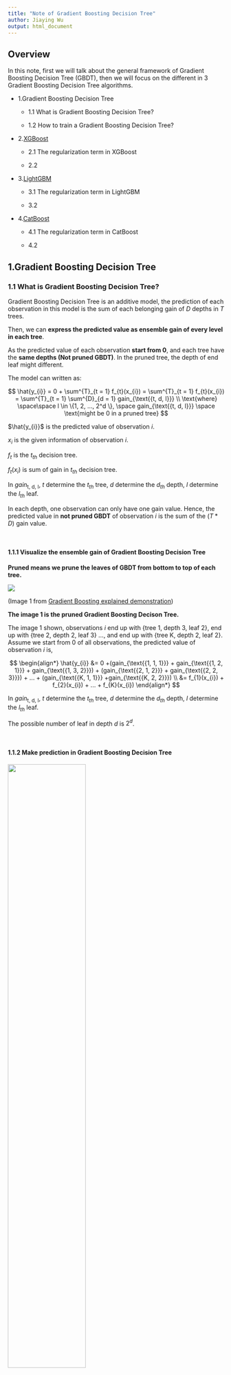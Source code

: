 ```yaml
---
title: "Note of Gradient Boosting Decision Tree"
author: Jiaying Wu
output: html_document
---
```


## Overview

In this note, first we will talk about the general framework of Gradient Boosting Decision Tree (GBDT), then we will focus on the different in 3 Gradient Boosting Decision Tree algorithms.

* 1.Gradient Boosting Decision Tree

    * 1.1 What is Gradient Boosting Decision Tree?
  
    * 1.2 How to train a Gradient Boosting Decision Tree?

* 2.[XGBoost](https://xgboost.readthedocs.io/en/latest/)

    * 2.1 The regularization term in XGBoost
    
    * 2.2

* 3.[LightGBM](https://lightgbm.readthedocs.io/en/latest/)

    * 3.1 The regularization term in LightGBM
    
    * 3.2

* 4.[CatBoost](https://catboost.ai)

    * 4.1 The regularization term in CatBoost
    
    * 4.2


## 1.Gradient Boosting Decision Tree

### 1.1 What is Gradient Boosting Decision Tree?

Gradient Boosting Decision Tree is an additive model,  the prediction of each observation in this model is the sum of each belonging gain of $D$ depths in $T$ trees.

Then, we can **express the predicted value as ensemble gain of every level in each tree**.

As the predicted value of each observation **start from 0**, and each tree have the **same depths (Not pruned GBDT)**. In the pruned tree, the depth of end leaf might different. 

The model can written as:

$$
\hat{y_{i}} = 0 + \sum^{T}_{t = 1} f_{t}(x_{i}) = \sum^{T}_{t = 1} f_{t}(x_{i}) = \sum^{T}_{t = 1} \sum^{D}_{d = 1} gain_{\text{{t, d, l}}} \\
\text{where} \space\space l \in \{1, 2, ..., 2^d \}, \space gain_{\text{{t, d, l}}} \space \text{might be 0 in a pruned tree}
$$

$\hat{y_{i}}$ is the predicted value of observation $i$.

$x_{i}$ is the given information of observation $i$.

$f_{t}$ is the $t_{th}$ decision tree.

$f_{t}(x_{i})$ is sum of gain in $t_{th}$ decision tree.

In $gain_{\text{{t, d, l}}}$, $t$ determine the $t_{th}$ tree, $d$ determine the $d_{th}$ depth, $l$ determine the $l_{th}$ leaf.

In each depth, one observation can only have one gain value. Hence, the predicted value in **not pruned GBDT** of observation $i$ is the sum of the $(T*D)$ gain value.

<br>

#### 1.1.1 Visualize the ensemble gain of Gradient Boosting Decision Tree

**Pruned means we prune the leaves of GBDT from bottom to top of each tree.**

![](http://arogozhnikov.github.io/images/gbdt_attractive_picture.png)

(Image 1 from [Gradient Boosting explained demonstration](http://arogozhnikov.github.io/2016/06/24/gradient_boosting_explained.html))

**The image 1 is the pruned Gradient Boosting Decison Tree.**

The image 1 shown, observations $i$ end up with {tree 1, depth 3, leaf 2}, end up with {tree 2, depth 2, leaf 3} ..., and end up with {tree K, depth 2, leaf 2}. Assume we start from 0 of all observations, the predicted value of observation $i$ is,

$$
\begin{align*}
\hat{y_{i}} &=  0 +(gain_{\text{{1, 1, 1}}} + gain_{\text{{1, 2, 1}}} + gain_{\text{{1, 3, 2}}}) + (gain_{\text{{2, 1, 2}}} + gain_{\text{{2, 2, 3}}}) + ... + (gain_{\text{{K, 1, 1}}} +gain_{\text{{K, 2, 2}}}) \\ 
&= f_{1}(x_{i}) + f_{2}(x_{i}) + ... + f_{K}(x_{i})
\end{align*}
$$

In $gain_{\text{{t, d, l}}}$, $t$ determine the $t_{th}$ tree, $d$ determine the $d_{th}$ depth, $l$ determine the $l_{th}$ leaf.

The possible number of leaf in depth $d$ is $2^{d}$.

<br>

#### 1.1.2 Make prediction in Gradient Boosting Decision Tree

![](https://raw.githubusercontent.com/dmlc/web-data/master/xgboost/model/twocart.png){width="60%" height="60%"}

(Image 2 from dmlc/xgboost)

As image 2 shown, the boy end up with {tree 1, depth 1, leaf 1} and {tree 2, depth 1, leaf 1}, the predicted value is,

$$
\hat{y_{boy}} = gain_{\text{{1, 1, 1}}} + gain_{\text{{2, 1, 1}}} = 2 + 0.9 = 2.9
$$

The grandpa end up with {tree 1, depth 1, leaf 2} and {tree 2, depth 1, leaf 2}, the predicted value is,

$$
\hat{y_{grandpa}} = gain_{\text{{1, 1, 2}}} + gain_{\text{{2, 1, 2}}} = -1 - 0.9 = 1.9
$$

The girl in pink dress end up with {tree 1, depth 1, leaf 1} and {tree 2, depth 1, leaf 2}, the predicted value is,

$$
\hat{y_{girl}} = gain_{\text{{1, 1, 1}}} + gain_{\text{{2, 1, 2}}} = 2 - 0.9 = 1.1
$$

<br>

### 1.2 How to train a Gradient Boosting Decision Tree?

Assuming we measure the training loss using total sum squared error,

$$
Loss = \sum^{n}_{i = 1} (\hat{y_{i}} - y_{i})^2
$$

Then, **we can express the training loss in term of residual**. 

**The loss in each leaf is the sum squared residuals as the predicted value start from 0**.

$$
Loss_{1, 0, 1} = \sum^{n}_{i = 1} (\hat{y_{i}} - y_{i})^2 = \sum^{n}_{i = 1} (0 - y_{i})^2 = \sum^{n}_{i = 1} (- y_{i})^2 = \sum^{n}_{i = 1} (Residual_{i, \space \text{{1,0,1}}})^2 \\
\text{where} \space\space \mathbb{E}(Residual_{i \text{{1,0,1}}}) \neq 0 \space \text{in general}
$$

$Loss_{1, 0, 1}$ determine the loss in {tree 1, depth 0, leaf 1}.

$Residual_{i \text{{1,0,1}}}$ determine the residual of observation $i$ as in {tree 1, depth 0, leaf 1}.

As the predicted value start from 0, the ***residuals is the negative of label in the initial leaf of first tree***.

Hence, we can **express the observation in each leaf as residual** rather than actual value. 

It's easier to compute the loss, because **the squared residual is the individual loss of observation in each tree**.

<br>

#### 1.2.1 How to split the leaves?

At each node, the model trying to **find the best split** that minimize the sum of loss in the left leaf and right leaf.

![](https://www.salford-systems.com/blog/images/site/shapetrees1.jpg){width="30%" height="30%"}

(Image 3 from salford systems)

The total loss in splited leaves is:

$$
Loss_{\text{{t, (d+1), Left}}} + Loss_{\text{{t, (d+1), Right}}}  = \sum^{L}_{l = 1} ({Residual}_{\text{{t, d, left}}} - \overline{{Residual}_{\text{{t, d, Left}}}})^2 + \sum^{R}_{r = 1} ({Residual}_{\text{{t, d, right}}} - \overline{{Residual}_{\text{{t, d, Right}}}})^2 \\
\text{where} \space\space \overline{{Residual}_{\text{{t, d, Left}}}} = \frac{1}{L}\sum^{L}_{l = 1} {Residual}_{\text{{t, d, left}}}, \space \overline{{Residual}_{\text{{t, d, Right}}}} = \frac{1}{R}\sum^{R}_{r = 1} {Residual}_{\text{{t, d, right}}}, \space L + R = N
$$

$Loss_{\text{{t, (d+1), Left}}}$ is the loss of the left leaf.

$Loss_{\text{{t, (d+1), Right}}}$ is the loss of the right leaf.

${Residual}_{\text{{t, d, left}}}$ is the individual residual in root node that will be split into the left leaf.

${Residual}_{\text{{t, d, right}}}$ is the individual residual in root node that will be split into the right leaf.

$L$ is the sample size in left leaf.

$R$ is the sample size in right leaf.

$N$ is the sample size in root node.

***The gain in each leaf is the mean of residual that split from root node.***

$$
gain_{\text{{t, d, l}}} = 
\begin{cases} 
\overline{{Residual}_{\text{{t, (d-1), Left}}}} & l \text{ is the left leaf} \\
\overline{{Residual}_{\text{{t, (d-1), Right}}}} & l \text{ is the right leaf}
\end{cases}
$$

$gain_{\text{{t, d, l}}}$ is the gain in {tree t, depth d, leaf l}.

${Residual}_{\text{{t, (d-1), Left}}}$ is the left split residual from the root node of {tree t, depth d, leaf l}.

${Residual}_{\text{{t, (d-1), Right}}}$ is the right split residual from the root node of {tree t, depth d, leaf l}.

<br>


#### 1.2.2 Regularization in leaves split

If we keep growing a deeper tree, the training loss won't converged until go down to 0.

$$
\sum^{L}_{l = 1} ({Residual}_{\text{{t, d, left}}} - \overline{{Residual}_{\text{{t, d, Left}}}})^2 + \sum^{R}_{r = 1} ({Residual}_{\text{{t, d, right}}} - \overline{{Residual}_{\text{{t, d, Right}}}})^2 \leq \sum^{N}_{n = 1} ({Residual}_{\text{{t, d, node}}} - \overline{{Residual}_{\text{{t, d, Node}}}})^2 \\
\text{where} \space\space  \overline{{Residual}_{\text{{t, d, Node}}}} = \frac{1}{N}\sum^{N}_{n = 1} {Residual}_{\text{{t, d, node}}}, L + R = N
$$

${Residual}_{\text{{t, d, node}}}$ is the individual residual in root node.

However, we want to minimize future prediction error, that is minimize the test error. 

Base on the bias and variance trade-off, the bias will decreased and variance increased in a deeper tree. Hence, we need to balanced the bias and variance to minimize the test error.

Consider the training error in GBDT as bias, we can approximate the variancewith regularized term. And the parameters select by cross validation.

<br>

#### 1.2.3 The criteria to split the leaves

Then, the loss function can rewrite as:

$$
\sum^{L}_{l = 1} ({Residual}_{\text{{t, d, left}}} - \overline{{Residual}_{\text{{t, d, Left}}}})^2 + \Omega_{\text{{t, (d+1), Left}}} +  \sum^{R}_{r = 1} ({Residual}_{\text{{t, d, right}}} - \overline{{Residual}_{\text{{t, d, Right}}}})^2 + \Omega_{\text{{t, (d+1), Right}}}
$$

The split criteria is:

$$
\sum^{L}_{l = 1} ({Residual}_{\text{{t, d, left}}} - \overline{{Residual}_{\text{{t, d, Left}}}})^2 + \Omega_{\text{{t, (d+1), Left}}} + \sum^{R}_{r = 1} ({Residual}_{\text{{t, d, right}}} - \overline{{Residual}_{\text{{t, d, Right}}}})^2 + \Omega_{\text{{t, (d+1), Right}}} \\
< \sum^{N}_{n = 1} ({Residual}_{\text{{t, d, node}}} - \overline{{Residual}_{\text{{t, d, Node}}}})^2 + \Omega_{\text{{t, d, Node}}} \\
\text{where} \space\space \Omega_{\text{{t, (d+1), Left}}} + \Omega_{\text{{t, (d+1), Right}}} > \Omega_{\text{{t, d, Node}}} 
$$

<br>

#### 1.2.4 Limit the function space of tree

In order to avoid overfitting, we will set the hard threshold to limit the depth and/or end leaves of each tree in GBDT.

**1.Limit the depth in each tree**

For a relatived large sample, we can set the maximum depths of each tree as 5.

Then, the maximum end leaves of each tree is $2^d = 2^5 = 32$. 

Each end leaf associated with at most interaction of 5 variables. Since we search thorught all the variavles in each split.

For example, we can split the obervation into leaf {1, A} and leaf {1, B} base on {is age younger than 30?} in depth 1. Then, leaf {1, B} split into leaf {2, C} and leaf {2, D} base on {is age younger than 60?} in depth 2.

The end leaf can be:

{1, A}: age younger than 30.

{2, C}; age older and equal to 30 but younger than 60.

{2, D}; age older and equal to 60.

**Limit the depth can prevent the model grown a large (deep) tree, large tree will suffer form large variance in out of sample prediction.**

Also, less 

![](https://openstax.org/resources/ac97e737d79567167c2776305b494f01009d948a)

(Image 4 from openstax)


**2.Limit the end leaves in each tree**



<br>

#### 1.2.5 Strategies to grow the tree

**1.leaf-wise**





**2. level-wise**





<br>

### 2.![](https://upload.wikimedia.org/wikipedia/commons/6/69/XGBoost_logo.png){width="15%" height="15%"}






<br>

### 3.![](https://cambridgespark.com/wp-content/uploads/2018/10/lightGBM-logo.png){width="18%" height="18%"}







<br>

### 4.![](https://camo.githubusercontent.com/1ba204e6a09e6f13c919dcf961fe5a9a7f2d6e30/687474703a2f2f73746f726167652e6d64732e79616e6465782e6e65742f6765742d646576746f6f6c732d6f70656e736f757263652f3235303835342f636174626f6f73742d6c6f676f2e706e67){width="25%" height="25%"}








<br>





